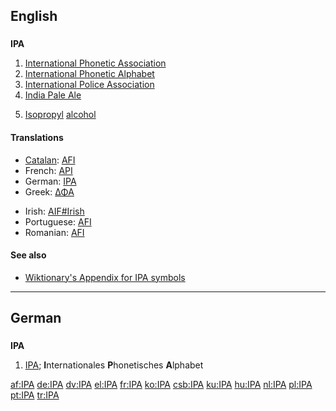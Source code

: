 {{see|ipa}}
==English==

==={{initialism}}===
'''IPA'''

# [[International Phonetic Association]]
# [[International Phonetic Alphabet]]
# [[International Police Association]]
# [[India Pale Ale]]
# {{organic compound}} [[isopropyl|Isopropyl]] [[alcohol]]

====Translations====
{{trans-top|International Phonetic Alphabet}}
*[[Catalan]]: [[AFI#Catalan|AFI]]
*French: [[API]]
*German: [[IPA#German|IPA]]
*Greek: [[ΔΦΑ]]
{{trans-mid}}
*Irish: [[AIF#Irish]]
*Portuguese: [[AFI#Portuguese|AFI]]
*Romanian: [[AFI#Romanian|AFI]]
{{trans-bottom}}

====See also====
*[[Wiktionary:About International Phonetic Alphabet|Wiktionary's Appendix for IPA symbols]]

----

==German==

==={{initialism|German}}===
'''IPA'''

# [[IPA#English|IPA]]; '''I'''nternationales '''P'''honetisches '''A'''lphabet

[[af:IPA]]
[[de:IPA]]
[[dv:IPA]]
[[el:IPA]]
[[fr:IPA]]
[[ko:IPA]]
[[csb:IPA]]
[[ku:IPA]]
[[hu:IPA]]
[[nl:IPA]]
[[pl:IPA]]
[[pt:IPA]]
[[tr:IPA]]